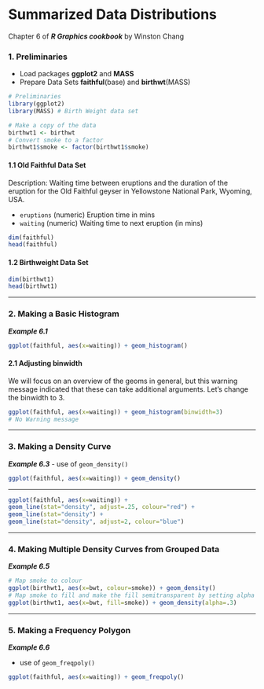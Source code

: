 Summarized Data Distributions
========================================================

Chapter 6 of ***R Graphics cookbook*** by Winston Chang

### 1. Preliminaries
- Load packages **ggplot2** and **MASS**
- Prepare Data Sets **faithful**(base) and **birthwt**(MASS)

```r
# Preliminaries
library(ggplot2)
library(MASS) # Birth Weight data set

# Make a copy of the data
birthwt1 <- birthwt
# Convert smoke to a factor
birthwt1$smoke <- factor(birthwt1$smoke)
```

#### 1.1 Old Faithful Data Set
Description: Waiting time between eruptions and the duration of the eruption for the Old Faithful geyser in Yellowstone National Park, Wyoming, USA.

- `eruptions` (numeric)	Eruption time in mins
- `waiting` (numeric)  Waiting time to next eruption (in mins)

```r
dim(faithful)
head(faithful)
```

#### 1.2 Birthweight Data Set
```r
dim(birthwt1)
head(birthwt1)
```
<hr>
### 2. Making a Basic Histogram
***Example 6.1***
```r
ggplot(faithful, aes(x=waiting)) + geom_histogram()
```


#### 2.1 Adjusting binwidth
We will focus on an overview of the geoms in general, but this warning message indicated that these can take additional arguments. Let's change the binwidth to 3.
```r
ggplot(faithful, aes(x=waiting)) + geom_histogram(binwidth=3)
# No Warning message
```
<hr>

### 3. Making a Density Curve
***Example 6.3***
- use of `geom_density()`
```r
ggplot(faithful, aes(x=waiting)) + geom_density()
```
<hr>

```r
ggplot(faithful, aes(x=waiting)) +
geom_line(stat="density", adjust=.25, colour="red") +
geom_line(stat="density") +
geom_line(stat="density", adjust=2, colour="blue")
```
<hr>
### 4. Making Multiple Density Curves from Grouped Data
***Example 6.5***
```r

# Map smoke to colour
ggplot(birthwt1, aes(x=bwt, colour=smoke)) + geom_density()
# Map smoke to fill and make the fill semitransparent by setting alpha
ggplot(birthwt1, aes(x=bwt, fill=smoke)) + geom_density(alpha=.3)
```

<hr>
### 5. Making a Frequency Polygon
***Example 6.6***

- use of `geom_freqpoly()`

```r
ggplot(faithful, aes(x=waiting)) + geom_freqpoly()
```
